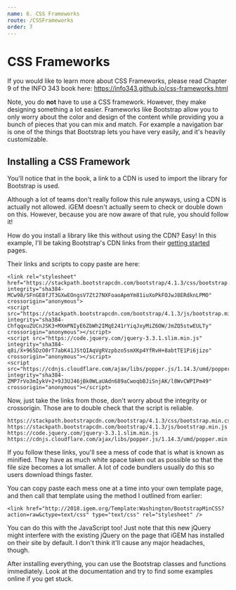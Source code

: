 ```yaml
---
name: 6. CSS Frameworks
route: /CSSFrameworks
order: 7
---
```



# CSS Frameworks

If you would like to learn more about CSS Frameworks, please read Chapter 9 of the INFO 343 book here: https://info343.github.io/css-frameworks.html

Note, you do **not** have to use a CSS framework. However, they make designing something a lot easier. Frameworks like Bootstrap allow you to only worry about the color and design of the content while providing you a bunch of pieces that you can mix and match. For example a navigation bar is one of the things that Bootstrap lets you have very easily, and it's heavily customizable.

## Installing a CSS Framework

You'll notice that in the book, a link to a CDN is used to import the library for Bootstrap is used. 

Although a lot of teams don't really follow this rule anyways, using a CDN is actually not allowed. iGEM doesn't actually seem to check or double down on this. However, because you are now aware of that rule, you should follow it!

How do you install a library like this without using the CDN? Easy! In this example, I'll be taking Bootstrap's CDN links from their [getting started](http://getbootstrap.com/docs/4.1/getting-started/download/) pages.

Their links and scripts to copy paste are here:

```
<link rel="stylesheet" href="https://stackpath.bootstrapcdn.com/bootstrap/4.1.3/css/bootstrap.min.css" integrity="sha384-MCw98/SFnGE8fJT3GXwEOngsV7Zt27NXFoaoApmYm81iuXoPkFOJwJ8ERdknLPMO" crossorigin="anonymous">
<script src="https://stackpath.bootstrapcdn.com/bootstrap/4.1.3/js/bootstrap.min.js" integrity="sha384-ChfqqxuZUCnJSK3+MXmPNIyE6ZbWh2IMqE241rYiqJxyMiZ6OW/JmZQ5stwEULTy" crossorigin="anonymous"></script>
<script src="https://code.jquery.com/jquery-3.3.1.slim.min.js" integrity="sha384-q8i/X+965DzO0rT7abK41JStQIAqVgRVzpbzo5smXKp4YfRvH+8abtTE1Pi6jizo" crossorigin="anonymous"></script>
<script src="https://cdnjs.cloudflare.com/ajax/libs/popper.js/1.14.3/umd/popper.min.js" integrity="sha384-ZMP7rVo3mIykV+2+9J3UJ46jBk0WLaUAdn689aCwoqbBJiSnjAK/l8WvCWPIPm49" crossorigin="anonymous"></script>
```

Now, just take the links from those, don't worry about the integrity or crossorigin. Those are to double check that the script is reliable.

```
https://stackpath.bootstrapcdn.com/bootstrap/4.1.3/css/bootstrap.min.css
https://stackpath.bootstrapcdn.com/bootstrap/4.1.3/js/bootstrap.min.js
https://code.jquery.com/jquery-3.3.1.slim.min.js
https://cdnjs.cloudflare.com/ajax/libs/popper.js/1.14.3/umd/popper.min.js
```
If you follow these links, you'll see a mess of code that is what is known as minified. They have as much white space taken out as possible so that the file size becomes a lot smaller. A lot of code bundlers usually do this so users download things faster.

You can copy paste each mess one at a time into your own template page, and then call  that template using the method I outlined from earlier: 

```
<link href="http://2018.igem.org/Template:Washington/BootstrapMinCSS?action=raw&ctype=text/css" type="text/css" rel="stylesheet" />
```

You can do this with the JavaScript too! Just note that this new jQuery might interfere with the existing jQuery on the page that iGEM has installed on their site by default. I don't think it'll cause any major headaches, though. 

After installing everything, you can use the Bootstrap classes and functions immediately. Look at the documentation and try to find some examples online if you get stuck.